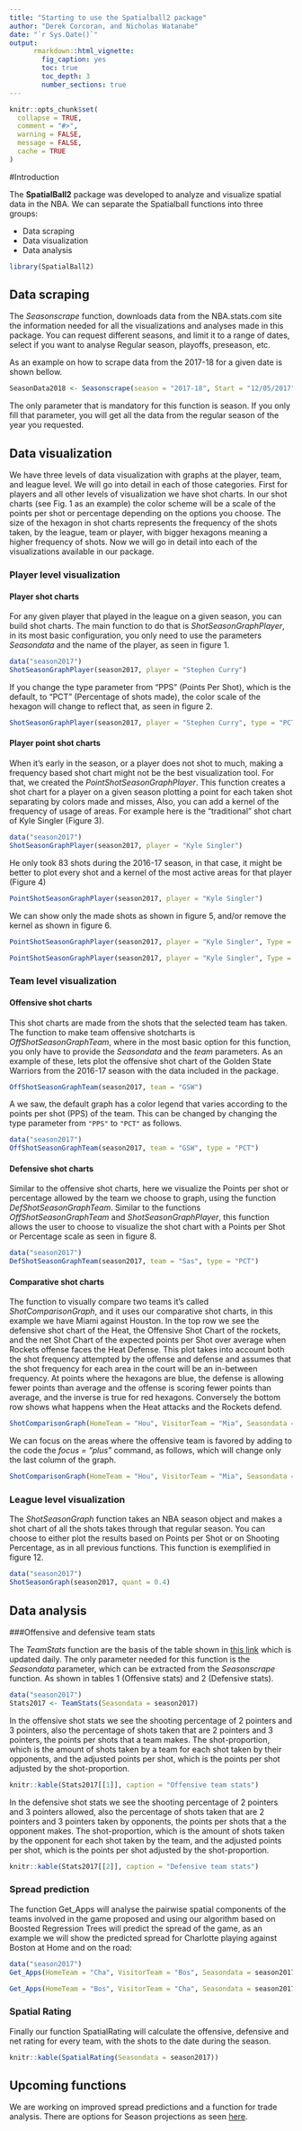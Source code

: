 ```yaml
---
title: "Starting to use the Spatialball2 package"
author: "Derek Corcoran, and Nicholas Watanabe"
date: "`r Sys.Date()`"
output:
      rmarkdown::html_vignette:
        fig_caption: yes
        toc: true
        toc_depth: 3 
        number_sections: true 
---
```


```r
knitr::opts_chunk$set(
  collapse = TRUE,
  comment = "#>",
  warning = FALSE,
  message = FALSE, 
  cache = TRUE
)
```

#Introduction

The **SpatialBall2** package was developed to analyze and visualize spatial data in the NBA. We can separate the Spatialball functions into three groups:

* Data scraping
* Data visualization
* Data analysis


```r
library(SpatialBall2)
```

## Data scraping

The *Seasonscrape* function, downloads data from the NBA.stats.com site the information needed for all the visualizations and analyses made in this package. You can request different seasons, and limit it to a range of dates, select if you want to analyse Regular season, playoffs, preseason, etc.

As an example on how to scrape data from the 2017-18 for a given date is shown bellow.

```r
SeasonData2018 <- Seasonscrape(season = "2017-18", Start = "12/05/2017", End = "12/07/2017")
```

The only parameter that is mandatory for this function is season. If you only fill that parameter, you will get all the data from the regular season of the year you requested.

## Data visualization

We have three levels of data visualization with graphs at the player, team, and league level. We will go into detail in each of those categories. First for players and all other levels of visualization we have shot charts. In our shot charts (see Fig. 1 as an example) the color scheme will be a scale of the points per shot or percentage depending on the options you choose. The size of the hexagon in shot charts represents the frequency of the shots taken, by the league, team or player, with bigger hexagons meaning a higher frequency of shots. Now we will go in detail into each of the visualizations available in our package.

### Player level visualization

#### Player shot charts

For any given player that played in the league on a given season, you can build shot charts. The main function to do that is *ShotSeasonGraphPlayer*, in its most basic configuration, you only need to use the parameters *Seasondata* and the name of the player, as seen in figure 1.

```r
data("season2017")
ShotSeasonGraphPlayer(season2017, player = "Stephen Curry")
```


If you change the type parameter from "PPS" (Points Per Shot), which is the default, to "PCT" (Percentage of shots made), the color scale of the hexagon will change to reflect that, as seen in figure 2.

```r
ShotSeasonGraphPlayer(season2017, player = "Stephen Curry", type = "PCT")
```

#### Player point shot charts

When it's early in the season, or a player does not shot to much, making a frequency based shot chart might not be the best visualization tool. For that, we created the *PointShotSeasonGraphPlayer*. This function creates a shot chart for a player on a given season plotting a point for each taken shot separating by colors made and misses, Also, you can add a kernel of the frequency of usage of areas. For example here is the "traditional" shot chart of Kyle Singler (Figure 3).

```r
data("season2017")
ShotSeasonGraphPlayer(season2017, player = "Kyle Singler")
```

He only took 83 shots during the 2016-17 season, in that case, it might be better to plot every shot and a kernel of the most active areas for that player (Figure 4)

```r
PointShotSeasonGraphPlayer(season2017, player = "Kyle Singler")
```

We can show only the made shots as shown in figure 5, and/or remove the kernel as shown in figure 6.

```r
PointShotSeasonGraphPlayer(season2017, player = "Kyle Singler", Type = "Made")
```

```r
PointShotSeasonGraphPlayer(season2017, player = "Kyle Singler", Type = "Made", kernel = FALSE)
```


### Team level visualization

#### Offensive shot charts

This shot charts are made from the shots that the selected team has taken. The function to make team offensive shotcharts is *OffShotSeasonGraphTeam*, where in the most basic option for this function, you only have to provide the *Seasondata* and the *team* parameters. As an example of these, lets plot the offensive shot chart of the Golden State Warriors from the 2016-17 season with the data included in the package.

```r
OffShotSeasonGraphTeam(season2017, team = "GSW")
```

A we saw, the default graph has a color legend that varies according to the points per shot (PPS) of the team. This can be changed by changing the type parameter from `"PPS"` to `"PCT"` as follows.

```r
data("season2017")
OffShotSeasonGraphTeam(season2017, team = "GSW", type = "PCT")
```

#### Defensive shot charts

Similar to the offensive shot charts, here we visualize the Points per shot or percentage allowed by the team we choose to graph, using the function *DefShotSeasonGraphTeam*. Similar to the functions *OffShotSeasonGraphTeam* and *ShotSeasonGraphPlayer*, this function allows the user to choose to visualize the shot chart with a Points per Shot or Percentage scale as seen in figure 8.

```r
data("season2017")
DefShotSeasonGraphTeam(season2017, team = "Sas", type = "PCT")
```

#### Comparative shot charts

The function to visually compare two teams it’s called *ShotComparisonGraph*, and it uses our comparative shot charts, in this example we have Miami against Houston. In the top row we see the defensive shot chart of the Heat, the Offensive Shot Chart of the rockets, and the net Shot Chart of the expected points per Shot over average when Rockets offense faces the Heat Defense. This plot takes into account both the shot frequency attempted by the offense and defense and assumes that the shot frequency for each area in the court will be an in-between frequency. At points where the hexagons are blue, the defense is allowing fewer points than average and the offense is scoring fewer points than average, and the inverse is true for red hexagons. Conversely the bottom row shows what happens when the Heat attacks and the Rockets defend.

```r
ShotComparisonGraph(HomeTeam = "Hou", VisitorTeam = "Mia", Seasondata = season2017)
```

We can focus on the areas where the offensive team is favored by adding to the code the *focus = “plus”* command, as follows, which will change only the last column of the graph.

```r
ShotComparisonGraph(HomeTeam = "Hou", VisitorTeam = "Mia", Seasondata = season2017, focus = "plus")
```

### League level visualization

The *ShotSeasonGraph* function takes an NBA season object and makes a shot chart of all the shots takes through that regular season. You can choose to either plot the results based on Points per Shot or on Shooting Percentage, as in all previous functions. This function is exemplified in figure 12.

```r
data("season2017")
ShotSeasonGraph(season2017, quant = 0.4)
```

## Data analysis

###Offensive and defensive team stats

The *TeamStats* function are the basis of the table shown in [this link](https://derek-corcoran-barrios.github.io/TeamStats.html) which is updated daily. The only parameter needed for this function is the *Seasondata* parameter, which can be extracted from the *Seasonscrape* function. As shown in tables 1 (Offensive stats) and 2 (Defensive stats).

```r
data("season2017")
Stats2017 <- TeamStats(Seasondata = season2017)
```

In the offensive shot stats we see the shooting percentage of 2 pointers and 3 pointers, also the percentage of shots taken that are 2 pointers and 3 pointers, the points per shots that a team makes. The shot-proportion, which is the amount of shots taken by a team for each shot taken by their opponents, and the adjusted points per shot, which is the points per shot adjusted by the shot-proportion.

```r
knitr::kable(Stats2017[[1]], caption = "Offensive team stats")
```

In the defensive shot stats we see the shooting percentage of 2 pointers and 3 pointers allowed, also the percentage of shots taken that are 2 pointers and 3 pointers taken by opponents, the points per shots that a the opponent makes. The shot-proportion, which is the amount of shots taken by the opponent for each shot taken by the team, and the adjusted points per shot, which is the points per shot adjusted by the shot-proportion.

```r
knitr::kable(Stats2017[[2]], caption = "Defensive team stats")
```

### Spread prediction

The function Get_Apps will analyse the pairwise spatial components of the teams involved in the game proposed and using our algorithm based on Boosted Regression Trees will predict the spread of the game, as an example we will show the predicted spread for Charlotte playing against Boston at Home and on the road:

```r
data("season2017")
Get_Apps(HomeTeam = "Cha", VisitorTeam = "Bos", Seasondata = season2017)
```

```r
Get_Apps(HomeTeam = "Bos", VisitorTeam = "Cha", Seasondata = season2017)
```

### Spatial Rating

Finally our function SpatialRating will calculate the offensive, defensive and net rating for every team, with the shots to the date during the season.

```r
knitr::kable(SpatialRating(Seasondata = season2017))
```

## Upcoming functions

We are working on improved spread predictions and a function for trade analysis. There are options for Season projections as seen [here](https://derek-corcoran-barrios.github.io/Projection.html).
